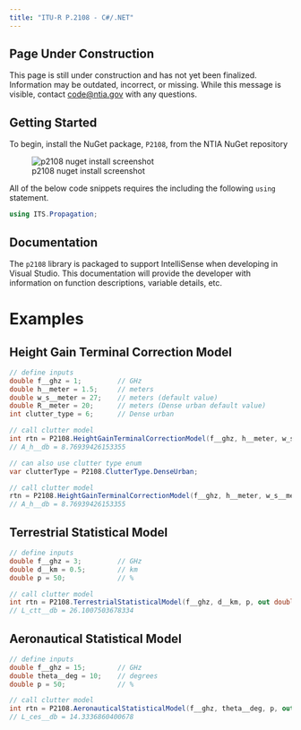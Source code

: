 ```yaml
---
title: "ITU-R P.2108 - C#/.NET"
---
```

::: {.callout-warning}
## Page Under Construction

This page is still under construction and has not yet been finalized. Information may be outdated, incorrect, or missing. While this message is visible, contact [code@ntia.gov](mailto:code@ntia.gov) with any questions.
:::
## Getting Started

To begin, install the NuGet package, `P2108`, from the NTIA NuGet repository

![p2108 nuget install screenshot](images/p2108_nuget.png)

All of the below code snippets requires the including the following `using` statement.

```csharp
using ITS.Propagation;
```

## Documentation

The `p2108` library is packaged to support IntelliSense when developing in Visual Studio.  This documentation will provide the developer with information on function descriptions, variable details, etc.

# Examples

## Height Gain Terminal Correction Model

```csharp
// define inputs
double f__ghz = 1;         // GHz
double h__meter = 1.5;     // meters
double w_s__meter = 27;    // meters (default value)
double R__meter = 20;      // meters (Dense urban default value)
int clutter_type = 6;      // Dense urban

// call clutter model
int rtn = P2108.HeightGainTerminalCorrectionModel(f__ghz, h__meter, w_s__meter, R__meter, clutter_type, out double A_h__db);
// A_h__db = 8.76939426153355

// can also use clutter type enum
var clutterType = P2108.ClutterType.DenseUrban;

// call clutter model
rtn = P2108.HeightGainTerminalCorrectionModel(f__ghz, h__meter, w_s__meter, R__meter, (int)clutterType, out double A_h__db2);
// A_h__db = 8.76939426153355
```

## Terrestrial Statistical Model

```csharp
// define inputs
double f__ghz = 3;         // GHz
double d__km = 0.5;        // km
double p = 50;             // %

// call clutter model
int rtn = P2108.TerrestrialStatisticalModel(f__ghz, d__km, p, out double L_ctt__db);
// L_ctt__db = 26.1007503678334
```

## Aeronautical Statistical Model

```csharp
// define inputs
double f__ghz = 15;        // GHz
double theta__deg = 10;    // degrees
double p = 50;             // %

// call clutter model
int rtn = P2108.AeronauticalStatisticalModel(f__ghz, theta__deg, p, out double L_ces__db);
// L_ces__db = 14.3336860400678
```